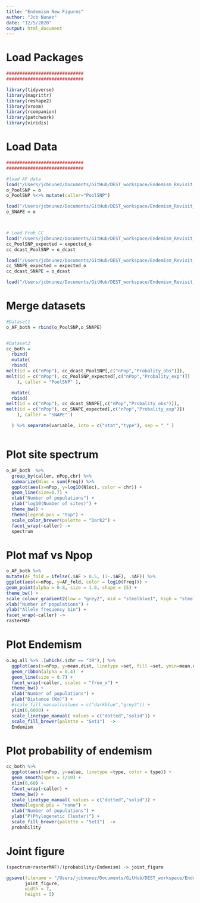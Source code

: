```yaml
---
title: "Endemism New Figures"
author: "Jcb Nunez"
date: "12/5/2020"
output: html_document
---
```


# Load Packages
```r
#############################
#############################

library(tidyverse)
library(magrittr)
library(reshape2)
library(vroom)
library(rcompanion)
library(patchwork)
library(viridis)

```

# Load Data
```r
#############################
#############################

#load AF data
load("/Users/jcbnunez/Documents/GitHub/DEST_workspace/Endemism_Revisit_2021/PoolSNP.MAFRASTER.Rdata")
o_PoolSNP = o
o_PoolSNP %<>% mutate(caller="PoolSNP")

load("/Users/jcbnunez/Documents/GitHub/DEST_workspace/Endemism_Revisit_2021/SNAPE.MAFRASTER.Rdata")
o_SNAPE = o



# Load Prob CC
load("/Users/jcbnunez/Documents/GitHub/DEST_workspace/Endemism_Revisit_2021/PoolSNP.Probability_CC.Rdata")
cc_PoolSNP_expected = expected_o
cc_dcast_PoolSNP = o_dcast

load("/Users/jcbnunez/Documents/GitHub/DEST_workspace/Endemism_Revisit_2021/SNAPE.Probability_CC.Rdata")
cc_SNAPE_expected = expected_o
cc_dcast_SNAPE = o_dcast

load("/Users/jcbnunez/Documents/GitHub/DEST_workspace/Endemism_Revisit_2021/New.allSummarySet_endemism.bothCallers.Rdata")

```

# Merge datasets
```r
#Dataset1
o_AF_both = rbind(o_PoolSNP,o_SNAPE)


#Dataset2
cc_both =  
  rbind(
  mutate(
  rbind(
melt(id = c("nPop"), cc_dcast_PoolSNP[,c("nPop","Probality_obs")]),
melt(id = c("nPop"), cc_PoolSNP_expected[,c("nPop","Probality_exp")])
	), caller = "PoolSNP" ), 

  mutate(
  rbind(
melt(id = c("nPop"), cc_dcast_SNAPE[,c("nPop","Probality_obs")]),
melt(id = c("nPop"), cc_SNAPE_expected[,c("nPop","Probality_exp")])
	), caller = "SNAPE" )

  ) %>% separate(variable, into = c("stat","type"), sep = "_" )



```


# Plot site spectrum
```r
o_AF_both  %>% 
  group_by(caller, nPop,chr) %>% 
  summarize(Nloc = sum(Freq)) %>%
  ggplot(aes(x=nPop, y=log10(Nloc), color = chr)) + 
  geom_line(size=0.7) + 
  xlab("Number of populations") +
  ylab("log10(Number of sites)") +
  theme_bw() +
  theme(legend.pos = "top") +
  scale_color_brewer(palette = "Dark2") +
  facet_wrap(~caller) -> 
  spectrum

```


# Plot maf vs Npop
```r

o_AF_both %>% 
mutate(AF_fold = ifelse(.$AF > 0.5, (1-.$AF), .$AF)) %>% 
ggplot(aes(x=nPop, y=AF_fold, color = log10(Freq))) + 
geom_point(alpha = 0.8, size = 1.0, shape = 15) + 
theme_bw() + 
scale_colour_gradient2(low = "grey2", mid = "steelblue1", high = "steelblue2", midpoint = 2.3) +
xlab("Number of populations") +
ylab("Allele frequency bin") +
facet_wrap(~caller) -> 
rasterMAF

```

# Plot Endemism
```r
o.ag.all %>% .[which(.$chr == "3R"),] %>% 
  ggplot(aes(x=nPop, y=mean.dist, linetype =set, fill =set, ymin=mean.dist-(sd.dist), ymax=mean.dist+(sd.dist))) + 
  geom_ribbon(alpha = 0.4)  +
  geom_line(size = 0.7) + 
  facet_wrap(~caller, scales = "free_x") +
  theme_bw() + 
  xlab("Number of populations") +
  ylab("Distance (Km)") + 
  #scale_fill_manual(values = c("darkblue","grey3")) +
  ylim(0,6000) + 
  scale_linetype_manual( values = c("dotted","solid")) +
  scale_fill_brewer(palette = "Set1")  -> 
  Endemism

```

# Plot probability of endemism
```r
cc_both %>%
  ggplot(aes(x=nPop, y=value, linetype =type, color = type)) + 
  geom_smooth(span = 1/10) +
  xlim(0,60) + 
  facet_wrap(~caller) + 
  theme_bw() +
  scale_linetype_manual( values = c("dotted","solid")) +
  theme(legend.pos = "none") +
  xlab("Number of populations") +
  ylab("P(Phylogenetic Cluster)") +
  scale_fill_brewer(palette = "Set1")  -> 
  probability

```



# Joint figure
```r
(spectrum+rasterMAF)/(probability+Endemism) -> joint_figure

ggsave(filename = "/Users/jcbnunez/Documents/GitHub/DEST_workspace/Endemism_Revisit_2021/joint_figure.pdf" ,
       joint_figure,
       width = 7,
       height = 5)

```

